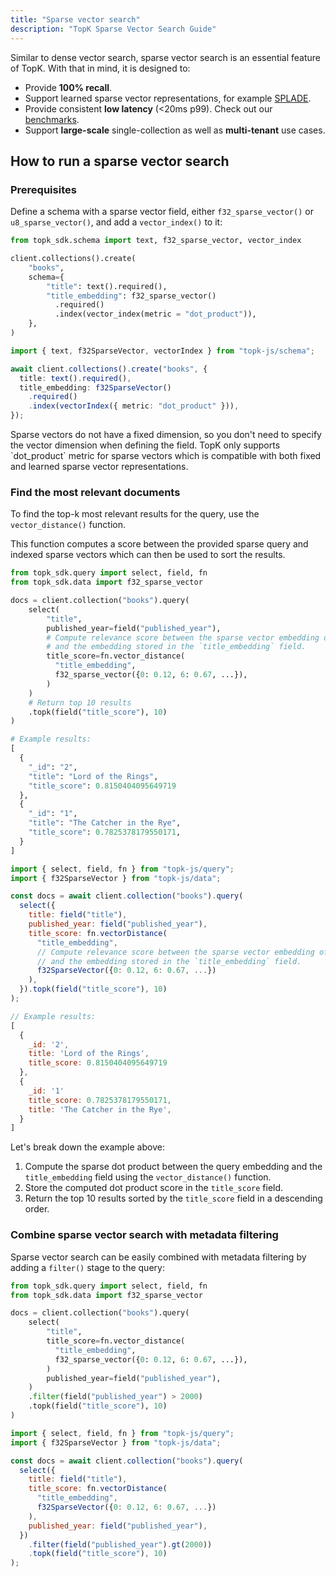 ```yaml
---
title: "Sparse vector search"
description: "TopK Sparse Vector Search Guide"
---
```


Similar to dense vector search, sparse vector search is an essential feature of TopK. With that in mind, it is designed to:

- Provide **100% recall**.
- Support learned sparse vector representations, for example [SPLADE](https://github.com/naver/splade).
- Provide consistent **low latency** (\<20ms p99). Check out our [benchmarks](https://www.topk.io/benchmarks).
- Support **large-scale** single-collection as well as **multi-tenant** use cases.

## How to run a sparse vector search

### Prerequisites

Define a schema with a sparse vector field, either `f32_sparse_vector()` or `u8_sparse_vector()`, and add a `vector_index()` to it:

<CodeGroup>

```python Python
from topk_sdk.schema import text, f32_sparse_vector, vector_index

client.collections().create(
    "books",
    schema={
        "title": text().required(),
        "title_embedding": f32_sparse_vector()
          .required()
          .index(vector_index(metric = "dot_product")),
    },
)
```


```typescript Javascript
import { text, f32SparseVector, vectorIndex } from "topk-js/schema";

await client.collections().create("books", {
  title: text().required(),
  title_embedding: f32SparseVector()
    .required()
    .index(vectorIndex({ metric: "dot_product" })),
});
```

</CodeGroup>

<Note>
  Sparse vectors do not have a fixed dimension, so you don't need to specify the vector dimension when defining the field.
</Note>

<Warning>
  TopK only supports `dot_product` metric for sparse vectors which is compatible with both fixed and learned sparse
  vector representations.
</Warning>

### Find the most relevant documents

To find the top-k most relevant results for the query, use the `vector_distance()` function.

This function computes a score between the provided sparse query and indexed sparse vectors which
can then be used to sort the results.

<CodeGroup>

```python Python
from topk_sdk.query import select, field, fn
from topk_sdk.data import f32_sparse_vector

docs = client.collection("books").query(
    select(
        "title",
        published_year=field("published_year"),
        # Compute relevance score between the sparse vector embedding of the string "epic fantasy adventure"
        # and the embedding stored in the `title_embedding` field.
        title_score=fn.vector_distance(
          "title_embedding",
          f32_sparse_vector({0: 0.12, 6: 0.67, ...}),
        )
    )
    # Return top 10 results
    .topk(field("title_score"), 10)
)

# Example results:
[
  {
    "_id": "2",
    "title": "Lord of the Rings",
    "title_score": 0.8150404095649719
  },
  {
    "_id": "1",
    "title": "The Catcher in the Rye",
    "title_score": 0.7825378179550171,
  }
]
```


```js Javascript
import { select, field, fn } from "topk-js/query";
import { f32SparseVector } from "topk-js/data";

const docs = await client.collection("books").query(
  select({
    title: field("title"),
    published_year: field("published_year"),
    title_score: fn.vectorDistance(
      "title_embedding",
      // Compute relevance score between the sparse vector embedding of the string "epic fantasy adventure"
      // and the embedding stored in the `title_embedding` field.
      f32SparseVector({0: 0.12, 6: 0.67, ...})
    ),
  }).topk(field("title_score"), 10)
);

// Example results:
[
  {
    _id: '2',
    title: 'Lord of the Rings',
    title_score: 0.8150404095649719
  },
  {
    _id: '1'
    title_score: 0.7825378179550171,
    title: 'The Catcher in the Rye',
  }
]
```

</CodeGroup>

Let's break down the example above:

1. Compute the sparse dot product between the query embedding and the `title_embedding` field using the `vector_distance()` function.
2. Store the computed dot product score in the `title_score` field.
3. Return the top 10 results sorted by the `title_score` field in a descending order.

### Combine sparse vector search with metadata filtering

Sparse vector search can be easily combined with metadata filtering by adding a `filter()` stage to the query:

<CodeGroup>

```python Python
from topk_sdk.query import select, field, fn
from topk_sdk.data import f32_sparse_vector

docs = client.collection("books").query(
    select(
        "title",
        title_score=fn.vector_distance(
          "title_embedding",
          f32_sparse_vector({0: 0.12, 6: 0.67, ...}),
        )
        published_year=field("published_year"),
    )
    .filter(field("published_year") > 2000)
    .topk(field("title_score"), 10)
)
```


```js Javascript
import { select, field, fn } from "topk-js/query";
import { f32SparseVector } from "topk-js/data";

const docs = await client.collection("books").query(
  select({
    title: field("title"),
    title_score: fn.vectorDistance(
      "title_embedding",
      f32SparseVector({0: 0.12, 6: 0.67, ...})
    ),
    published_year: field("published_year"),
  })
    .filter(field("published_year").gt(2000))
    .topk(field("title_score"), 10)
);
```

</CodeGroup>
